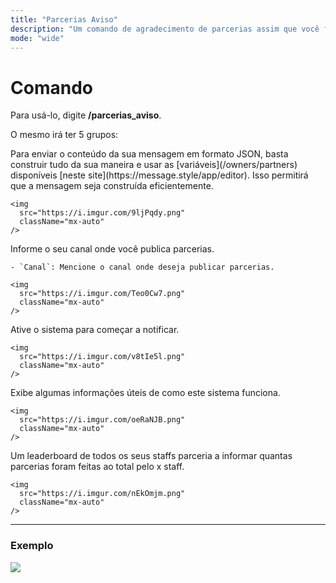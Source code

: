 ```yaml
---
title: "Parcerias Aviso"
description: "Um comando de agradecimento de parcerias assim que você finaliza uma, um sistema semelhante (com peculiares diferenças) ao da Luminous Nova, este basta ativar, definir um canal e uma mensagem de agredecimento, todo o sistema é customizável na mensagem"
mode: "wide"
---
```


# Comando

Para usá-lo, digite **/parcerias_aviso**.

O mesmo irá ter 5 grupos:

<Tabs>
  <Tab title="Mensagem">
    Para enviar o conteúdo da sua mensagem em formato JSON, basta construir tudo da sua maneira e usar as [variáveis](/owners/partners) disponíveis [neste site](https://message.style/app/editor). Isso permitirá que a mensagem seja construída eficientemente.

    <img
      src="https://i.imgur.com/9ljPqdy.png"
      className="mx-auto"
    />
  </Tab>
  <Tab title="Canal">
    Informe o seu canal onde você publica parcerias.

    - `Canal`: Mencione o canal onde deseja publicar parcerias.

    <img
      src="https://i.imgur.com/Teo0Cw7.png"
      className="mx-auto"
    />
  </Tab>
  <Tab title="Ativar">
    Ative o sistema para começar a notificar.

    <img
      src="https://i.imgur.com/v8tIe5l.png"
      className="mx-auto"
    />
  </Tab>
  <Tab title="Informação">
    Exibe algumas informações úteis de como este sistema funciona.

    <img
      src="https://i.imgur.com/oeRaNJB.png"
      className="mx-auto"
    />
  </Tab>
  <Tab title="Classificação">
    Um leaderboard de todos os seus staffs parceria a informar quantas parcerias foram feitas ao total pelo x staff.

    <img
      src="https://i.imgur.com/nEkOmjm.png"
      className="mx-auto"
    />
  </Tab>
</Tabs>

---

### Exemplo

<img
  src="https://i.imgur.com/JMD1XYI.png"
  className="mx-auto"
/>